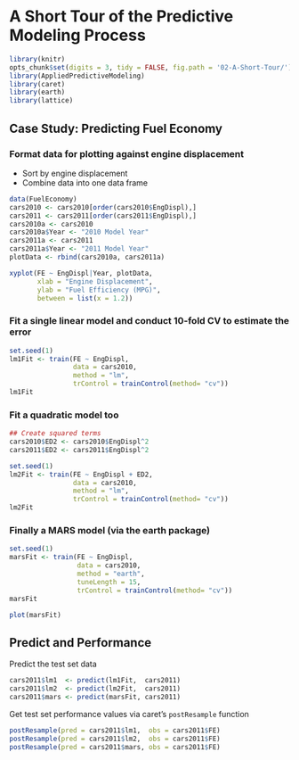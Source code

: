 # A Short Tour of the Predictive Modeling Process

```r
library(knitr)
opts_chunk$set(digits = 3, tidy = FALSE, fig.path = '02-A-Short-Tour/')
library(AppliedPredictiveModeling)
library(caret)
library(earth)
library(lattice)
```

## Case Study: Predicting Fuel Economy

### Format data for plotting against engine displacement

- Sort by engine displacement
- Combine data into one data frame

```r
data(FuelEconomy)
cars2010 <- cars2010[order(cars2010$EngDispl),]
cars2011 <- cars2011[order(cars2011$EngDispl),]
cars2010a <- cars2010
cars2010a$Year <- "2010 Model Year"
cars2011a <- cars2011
cars2011a$Year <- "2011 Model Year"
plotData <- rbind(cars2010a, cars2011a)
```

```r
xyplot(FE ~ EngDispl|Year, plotData,
       xlab = "Engine Displacement",
       ylab = "Fuel Efficiency (MPG)",
       between = list(x = 1.2))
```

### Fit a single linear model and conduct 10-fold CV to estimate the error

```r
set.seed(1)
lm1Fit <- train(FE ~ EngDispl, 
                data = cars2010,
                method = "lm", 
                trControl = trainControl(method= "cv"))
lm1Fit
```

### Fit a quadratic model too

```r
## Create squared terms
cars2010$ED2 <- cars2010$EngDispl^2
cars2011$ED2 <- cars2011$EngDispl^2

set.seed(1)
lm2Fit <- train(FE ~ EngDispl + ED2, 
                data = cars2010,
                method = "lm", 
                trControl = trainControl(method= "cv"))
lm2Fit
```

### Finally a MARS model (via the earth package)

```r
set.seed(1)
marsFit <- train(FE ~ EngDispl, 
                 data = cars2010,
                 method = "earth",
                 tuneLength = 15,
                 trControl = trainControl(method= "cv"))
marsFit

plot(marsFit)
```

## Predict and Performance

Predict the test set data

```r
cars2011$lm1  <- predict(lm1Fit,  cars2011)
cars2011$lm2  <- predict(lm2Fit,  cars2011)
cars2011$mars <- predict(marsFit, cars2011)
```

Get test set performance values via caret's `postResample` function

```r
postResample(pred = cars2011$lm1,  obs = cars2011$FE)
postResample(pred = cars2011$lm2,  obs = cars2011$FE)
postResample(pred = cars2011$mars, obs = cars2011$FE)
```
